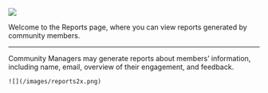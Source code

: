 ![](/images/reports-1.png)

Welcome to the Reports page, where you can view reports generated by community members.

---

<Steps>
  <Step title="Generating Reports">
    Community Managers may generate reports about members’ information, including name, email, overview of their engagement, and feedback.

    ![](/images/reports2x.png)
  </Step>
</Steps>
